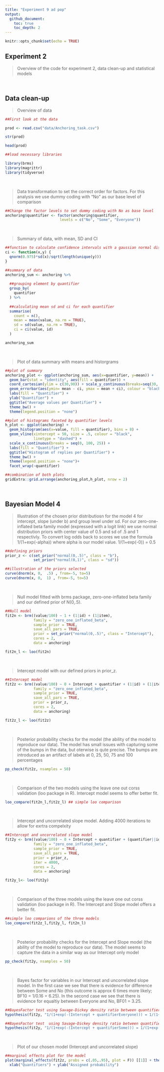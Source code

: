 ```yaml
---
title: "Experiment 9 ad pop"
output:
  github_document:
    toc: true
    toc_depth: 2
---
```


```r
knitr::opts_chunk$set(echo = TRUE)
```

## Experiment 2
>Overview of the code for experiment 2, data clean-up and statistical models 

<br>

## Data clean-up

>Overview of data

```r
##First look at the data

prod <- read.csv("data/Anchoring_task.csv")

str(prod)

head(prod)
```


```r
##load necessary libraries

library(brms)
library(magrittr)
library(tidyverse)

```

<br>

>Data transformation to set the correct order for factors. For this analysis we use dummy coding with "No" as our base level of comparison

```r
##Change the factor levels to set dummy coding with No as base level
anchoring$quantifier <- factor(anchoring$quantifier, 
                         levels = c("No", "Some", "Everyone"))
```

<br>

>Summary of data, with mean, SD and CI 

```r
##function to calculate confidence intervals with a gaussian normal distribution
ci <- function(x,y) {
  qnorm(0.975)*sd(x)/sqrt(length(unique(y)))
}

##summary of data
anchoring_sum <- anchoring %>%
  
  ##grouping element by quantifier
  group_by(
    quantifier
  ) %>%
  
  ##calculating mean sd and ci for each quantifier
  summarise(
    count = n(),
    mean = mean(value, na.rm = TRUE),
    sd = sd(value, na.rm = TRUE),
    ci = ci(value, id)
  )

anchoring_sum

```

<br>

>Plot of data summary with means and historgrams 

```r
##plot of summary
anchoring_plot <- ggplot(anchoring_sum, aes(x=quantifier, y=mean)) +
  geom_bar(stat = "identity", aes(fill = quantifier)) +
  coord_cartesian(ylim = c(30,90)) + scale_y_continuous(breaks=seq(30, 90, by = 10)) +
  geom_errorbar(aes(ymin= mean - ci, ymax = mean + ci), colour = "black", width = 0.2) +
  labs(fill = "Quantifier") +
  ylab("Quantifier") +
  ggtitle("Average values per Quantifier") +
  theme_bw() +
  theme(legend.position = "none")

##plot of histograms faceted by quantifier levels
h_plot <- ggplot(anchoring) +
  geom_histogram(aes(x=value, fill = quantifier), bins = 8) +
  geom_vline(xintercept = 50, size = .5, colour = "black",
             linetype = "dashed") +
  scale_x_continuous(breaks = seq(0, 100, 25)) +
  labs(fill = "Quantifier") +
  ggtitle("Histogram of replies per Quantifier") +
  theme_bw() +
  theme(legend.position = "none")+
  facet_wrap(~quantifier)

##combination of both plots
gridExtra::grid.arrange(anchoring_plot,h_plot, nrow = 2)

```

<br>

## Bayesian Model 4

>Illustration of the chosen prior distributiosn for the model 4 for intercept, slope (under b) and group level under sd. For our zero-one-inflated beta family model (expressed with a logit link) we use normal distribution priors with center value of 0.5 and sd of .5 and 1 respectivly. To convert log odds back to scores we use the formula 1/(1+exp(-alpha)) where alpha is our model value. 1/(1+exp(-0)) = 0.5

```r
##defining priors
prior_z <- c(set_prior("normal(0,.5)", class = "b"),
             set_prior("normal(0,1)", class = "sd"))

##illustration of the priors selected
curve(dnorm(x, 0,  .5) , from=-5, to=5)
curve(dnorm(x, 0,  1) , from=-5, to=5)

```

<br>

>Null model fitted with brms package, zero-one-inflated beta family and our defined prior of N(0,.5).

```r
##Null model 
fit2n <- brm((value/100) ~ 1 + (1|id) + (1|item), 
             family = "zero_one_inflated_beta",
             sample_prior = TRUE,
             save_all_pars = TRUE,
             prior = set_prior("normal(0,.5)", class = "Intercept"),
             cores = 2,
             data = anchoring)

fit2n_l <- loo(fit2n)
```

<br>

>Intercept model with our defined priors in prior_z.

```r
##Intercept model
fit2z <- brm((value/100) ~ 0 + Intercept + quantifier + (1|id) + (1|item), 
             family = "zero_one_inflated_beta",
             sample_prior = TRUE,
             save_all_pars = TRUE,
             prior = prior_z,
             cores = 2,
             data = anchoring)

fit2z_l <- loo(fit2z)
```

<br>

>Posterior probability checks for the model (the ability of the model to reproduce our data). The model has small issues with capturing some of the bumps in the data, but oterwise is qute precise. The bumps are introduced as an artifact of labels at 0, 25, 50, 75 and 100 percentages

```r
pp_check(fit2z, nsamples = 50)
```

<br>

>Comparison of the two models using the leave one out corss validation (loo package in R). Intercept model seems to offer better fit.

```r
loo_compare(fit2n_l,fit2z_l) ## simple loo comparison
```

<br>

>Intercept and uncorrelated slope model. Adding 4000 iterations to allow for exrtra compelxity

```r
##Intercept and uncorrelated slope model
fit2y <- brm((value/100) ~ 0 + Intercept + quantifier + (quantifier||id) + (quantifier||item), 
             family = "zero_one_inflated_beta",
             sample_prior = TRUE,
             save_all_pars = TRUE,
             prior = prior_z,
             iter = 4000,
             cores = 2,
             data = anchoring)

fit2y_l<- loo(fit2y)
```

<br>

>Comparison of the three models using the leave one out corss validation (loo package in R). The Intercept and Slope model offers a better fit.

```r
##simple loo comparions of the three models
loo_compare(fit2z_l,fit2y_l, fit2n_l)
```

<br>

>Posterior probability checks for the Intercept and Slope model (the ability of the model to reproduce our data). The model seems to capture the data in a similar way as our Intercept only model

```r
pp_check(fit2y, nsamples = 50)
```

<br>

> Bayes factor for variables in our Intercept and uncorrelated slope model. In the first case we see that there is evidence for difference between Some and No (this outcome is approx 6 times more likely; BF10 = 1/0.16 = 6.25). In the second case we see that there is evidence for equaltiy between Everyone and No, BF01 = 3.25.

```r
##BayesFactor test using Savage-Dickey density ratio between quantifierEveryone and quantifierNo 
hypothesis(fit2y, "1/(1+exp(-(Intercept + quantifierEveryone))) = 1/(1+exp(-(Intercept)))")

##BayesFactor test  using Savage-Dickey density ratio between quantifierSome and quantifierNo 
hypothesis(fit2y, "1/(1+exp(-(Intercept + quantifierSome))) = 1/(1+exp(-(Intercept)))")
```

<br>

> Plot of our chosen model (Intercept and uncorrelated slope)

```r
##marginal effects plot for the model
plot(marginal_effects(fit2z, probs = c(.05,.95), plot = F)) [[1]] + theme_bw() +
  xlab("Quantifiers") + ylab("Assigned probability") 
```

